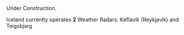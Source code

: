 
<Callout type="warning" emoji="⚠️">
  Under Construction.
</Callout>

Iceland currently operates **2** Weather Radars: Keflavík (Reykjavík) and Teigsbjarg  